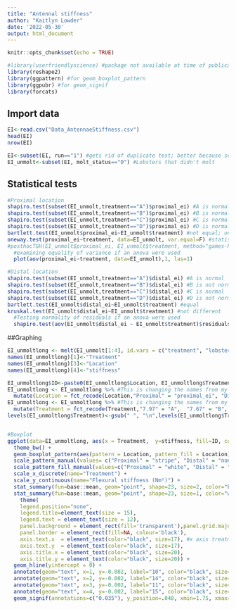 ---
title: "Antennal stiffness"
author: "Kaitlyn Lowder"
date: '2022-05-30'
output: html_document
---

```{r setup, include=FALSE}
knitr::opts_chunk$set(echo = TRUE)

#library(userfriendlyscience) #package not available at time of publication anymore
library(reshape2)
library(ggpattern) #for geom_boxplot_pattern
library(ggpubr) #for geom_signif
library(forcats)

```

## Import data

```{r}

EI<-read.csv("Data_AntennaeStiffness.csv")
head(EI)
nrow(EI)

EI<-subset(EI, run=="1") #gets rid of duplicate test; better because second test may be on a weakened structure
EI_unmolt<-subset(EI, molt_status=="0") #Lobsters that didn't molt

```


## Statistical tests

```{r}
#Proximal location
shapiro.test(subset(EI_unmolt,treatment=="A")$proximal_ei) #A is normal
shapiro.test(subset(EI_unmolt,treatment=="B")$proximal_ei) #B is normal
shapiro.test(subset(EI_unmolt,treatment=="C")$proximal_ei) #C is normal
shapiro.test(subset(EI_unmolt,treatment=="D")$proximal_ei) #D is normal
bartlett.test(EI_unmolt$proximal_ei~EI_unmolt$treatment) #not equal; one high data point in A
oneway.test(proximal_ei~treatment, data=EI_unmolt, var.equal=F) #statistically significant
#posthocTGH(EI_unmolt$proximal_ei, EI_unmolt$treatment, method="games-howell", digits=4) #B &D are different 
  #examining equality of variance if an anova were used
  plot(aov(proximal_ei~treatment, data=EI_unmolt),1, las=1)

#Distal location
shapiro.test(subset(EI_unmolt,treatment=="A")$distal_ei) #A is normal
shapiro.test(subset(EI_unmolt,treatment=="B")$distal_ei) #B is not normal
shapiro.test(subset(EI_unmolt,treatment=="C")$distal_ei) #C is normal
shapiro.test(subset(EI_unmolt,treatment=="D")$distal_ei) #D is not normal
bartlett.test(EI_unmolt$distal_ei~EI_unmolt$treatment) #equal
kruskal.test(EI_unmolt$distal_ei~EI_unmolt$treatment) #not different
  #Testing normality of residuals if an anova were used
  shapiro.test(aov(EI_unmolt$distal_ei ~ EI_unmolt$treatment)$residuals) # not normal

```

##Graphing

```{r}

EI_unmoltlong <- melt(EI_unmolt[1:4], id.vars = c("treatment", "lobster"))
names(EI_unmoltlong)[1]<-"Treatment"
names(EI_unmoltlong)[3]<-"Location"
names(EI_unmoltlong)[4]<-"stiffness"

EI_unmoltlong$ID<-paste0(EI_unmoltlong$Location, EI_unmoltlong$Treatment) #creates ID for textures later
EI_unmoltlong <- EI_unmoltlong %>% #This is changing the names from my defaults to what I want on the graphs
  mutate(Location = fct_recode(Location,"Proximal" = "proximal_ei", "Distal" = "distal_ei"))
EI_unmoltlong <- EI_unmoltlong %>% #This is changing the names from my defaults to what I want on the graphs
  mutate(Treatment = fct_recode(Treatment,"7.97" = "A",  "7.67" = "B", "7.67 ±0.10" = "D", "7.67 ±0.05" = "C"))
levels(EI_unmoltlong$Treatment)<-gsub(" ", "\n",levels(EI_unmoltlong$Treatment))


#Boxplot
ggplot(data=EI_unmoltlong, aes(x = Treatment,  y=stiffness, fill=ID, color=ID)) + 
  theme_bw() +
  geom_boxplot_pattern(aes(pattern = Location, pattern_fill = Location), pattern_density = 0.35, outlier.shape = NA) +
  scale_pattern_manual(values= c("Proximal" = "stripe", "Distal" = "none")) + # manually assign pattern
  scale_pattern_fill_manual(values=c("Proximal" = "white", "Distal" = "black"))  +
  scale_x_discrete(name="Treatment") +
  scale_y_continuous(name="Flexural stiffness (Nm²)") + 
  stat_summary(fun=base::mean, geom="point", shape=23, size=2, color="black", position=position_dodge(width=-0.75)) +    
  stat_summary(fun=base::mean, geom="point", shape=23, size=1, color="white", position=position_dodge(width=-0.75)) + 
    theme(
    legend.position="none",
    legend.title=element_text(size = 15), 
    legend.text = element_text(size = 12),
    panel.background = element_rect(fill='transparent'),panel.grid.major=element_blank(), panel.grid.minor = element_blank(), 
    panel.border = element_rect(fill=NA, colour='black'), 
    axis.text.x  = element_text(color="black", size=17), #x axis treatment labels
    axis.text.y  = element_text(color="black", size=17), 
    axis.title.x = element_text(color="black", size=20),
    axis.title.y = element_text(color="black", size=20)) + 
  geom_hline(yintercept = 0) +
  annotate(geom="text", x=1, y=-0.002, label="10", color="black", size=5) +
  annotate(geom="text", x=2, y=-0.002, label="14", color="black", size=5) +
  annotate(geom="text", x=3, y=-0.002, label="11", color="black", size=5) +
  annotate(geom="text", x=4, y=-0.002, label="15", color="black", size=5) +
  geom_signif(annotations=c("0.035"), y_position=.048, xmin=1.75, xmax=3.75, tip_length = c(0.01, 0.01)) 

```
